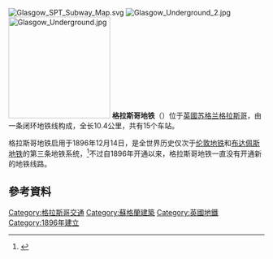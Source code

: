 {{expand language|en|time=2015-02-02T20:32:45+00:00}}
{{Infobox Public transit
| image = Glasgow Subway.svg
| imagesize = 138px
| name = 格拉斯哥地鐵
| locale = {{SCO}}[[格拉斯哥|格拉斯哥]]
| transit_type = [[地鐵|地鐵]]
| began_operation = 1896
| system_length = {{convert|6.5|mi|km|1|abbr=on}}
| track_gauge = {{RailGauge|4ft}}
| lines = 1
| stations = 15
| el = 600 V直流電[[第三軌供電|第三軌供電]]
| ridership = 34,950 (2013/2014)<ref>{{cite web | url = http://www.spt.co.uk/wmslib/Documents_Partnership/Annual_Report_2013-14_web.pdf | title = Annual_Report_2013-14 | accessdate = 2015-04-24 | archive-date = 2015-04-05 | archive-url = https://web.archive.org/web/20150405042637/http://www.spt.co.uk/wmslib/Documents_Partnership/Annual_Report_2013-14_web.pdf | dead-url = yes }}</ref>
| operator = [[Strathclyde_Partnership_for_Transport|Strathclyde Partnership for Transport]]
| website  = [http://www.spt.co.uk/Subway/ SPT Subway]
}}
[[File:Glasgow_SPT_Subway_Map.svg|right]]
[[File:Glasgow_Underground_2.jpg|right]]
[[File:Glasgow_Underground.jpg|200px]]
'''格拉斯哥地铁'''（{{lang-en|Glasgow Subway}}）位于[[英國|英國]][[苏格兰|苏格兰]][[格拉斯哥|格拉斯哥]]，由一条闭环地铁线构成，全长10.4公里，共有15个车站。

格拉斯哥地铁启用于1896年12月14日，是全世界历史仅次于[[伦敦地铁|伦敦地铁]]和[[布达佩斯地铁|布达佩斯地铁]]的第三条地铁系统，<ref>{{Cite web|url=http://www.spt.co.uk/corporate/about/our-services/glasgow-subway/|title=Glasgow Subway | SPT | Corporate Information | Strathclyde Partnership for Transport|website=www.spt.co.uk|access-date=2020-02-25|archive-date=2019-02-21|archive-url=https://web.archive.org/web/20190221114639/http://www.spt.co.uk/corporate/about/our-services/glasgow-subway/|dead-url=yes}}</ref>不过自1896年开通以来，格拉斯哥地铁一直没有开通新的地铁线路。

== 參考資料 ==
{{Reflist}}

{{Britishmetros}}
{{欧洲城市轨道交通系统}}
{{蘇格蘭鐵路}}

{{DEFAULTSORT:Glasgow}}
[[Category:格拉斯哥交通|Category:格拉斯哥交通]]
[[Category:蘇格蘭建築|Category:蘇格蘭建築]]
[[Category:英國地鐵|Category:英國地鐵]]
[[Category:1896年建立|Category:1896年建立]]